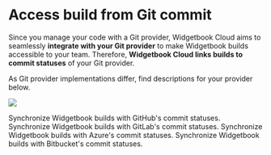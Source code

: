 # Access build from Git commit

Since you manage your code with a Git provider, Widgetbook Cloud aims to seamlessly **integrate with your Git provider** to make Widgetbook builds accessible to your team.
Therefore, **Widgetbook Cloud links builds to commit statuses** of your Git provider.

As Git provider implementations differ, find descriptions for your provider below.

<Image
  src="/assets/cloud/builds/github-link.png"
  caption="Widgetbook builds are accessed via commit statuses"
  zoom
/>

<CardGroup>
  <Card title="GitHub" href="/cloud/guides/github/access-from-commit">
    Synchronize Widgetbook builds with GitHub's commit statuses.
  </Card>
  <Card title="GitLab" href="/cloud/guides/gitlab/access-from-commit">
    Synchronize Widgetbook builds with GitLab's commit statuses.
  </Card>
  <Card title="Azure" href="/cloud/guides/azure/access-from-commit">
    Synchronize Widgetbook builds with Azure's commit statuses.
  </Card>
  <Card title="Bitbucket" href="/cloud/guides/bitbucket/access-from-commit">
    Synchronize Widgetbook builds with Bitbucket's commit statuses.
  </Card>
</CardGroup>
